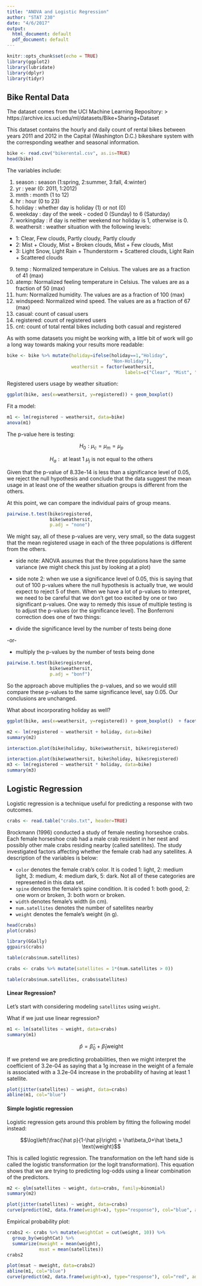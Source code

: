 ```yaml
---
title: "ANOVA and Logistic Regression"
author: "STAT 230"
date: "4/6/2017"
output:
  html_document: default
  pdf_document: default
---
```


```r
knitr::opts_chunk$set(echo = TRUE)
library(ggplot2)
library(lubridate)
library(dplyr)
library(tidyr)
```


## Bike Rental Data

The dataset comes from the UCI Machine Learning Repository: 
> https://archive.ics.uci.edu/ml/datasets/Bike+Sharing+Dataset

This dataset contains the hourly and daily count of rental bikes between years 2011 and 2012 in the Capital (Washington D.C.) bikeshare system with the corresponding weather and seasonal information.

```r
bike <- read.csv("bikerental.csv", as.is=TRUE)
head(bike)
```

The variables include:

1) season : season (1:spring, 2:summer, 3:fall, 4:winter)
2) yr : year (0: 2011, 1:2012)
3) mnth : month (1 to 12)
4) hr : hour (0 to 23)
5) holiday : whether day is holiday (1) or not (0) 
6) weekday : day of the week - coded 0 (Sunday) to 6 (Saturday)
7) workingday : if day is neither weekend nor holiday is 1, otherwise is 0.
8) weathersit : weather situation with the following levels:
- 1: Clear, Few clouds, Partly cloudy, Partly cloudy
- 2: Mist + Cloudy, Mist + Broken clouds, Mist + Few clouds, Mist
- 3: Light Snow, Light Rain + Thunderstorm + Scattered clouds, Light Rain + Scattered clouds
9) temp : Normalized temperature in Celsius. The values are as a fraction of 41 (max)
10) atemp: Normalized feeling temperature in Celsius. The values are as a fraction of 50 (max)
11) hum: Normalized humidity. The values are as a fraction of 100 (max)
12) windspeed: Normalized wind speed. The values are as a fraction of 67 (max)
13) casual: count of casual users
14) registered: count of registered users
15) cnt: count of total rental bikes including both casual and registered

As with some datasets you might be working with, a little bit of work will go a long way towards making your results more readable:

```r
bike <- bike %>% mutate(holiday=ifelse(holiday==1,"Holiday",
                                       "Non-Holiday"),
                        weathersit = factor(weathersit, 
                                            labels=c("Clear", "Mist", "Precip")))
```


Registered users usage by weather situation:

```r
ggplot(bike, aes(x=weathersit, y=registered)) + geom_boxplot()
```


Fit a model:

```r
m1 <- lm(registered ~ weathersit, data=bike)
anova(m1)
```

The p-value here is testing:

$$H_0: \mu_c = \mu_m = \mu_p$$

$$H_a: \text{ at least 1 }\mu_j \text{ is not equal to the others}$$

Given that the p-value of 8.33e-14 is less than a significance level of 0.05, we reject the null hypothesis and conclude that the data suggest the mean usage in at least one of the weather situation groups is different from the others.

At this point, we can compare the individual pairs of group means. 

```r
pairwise.t.test(bike$registered,
                bike$weathersit,
                p.adj = "none")
```

We might say, all of these p-values are very, very small, so the data suggest that the mean registered usage in each of the three populations is different from the others.

* side note: ANOVA assumes that the three populations have the same variance (we might check this just by looking at a plot)

* side note 2: when we use a significance level of 0.05, this is saying that out of 100 p-values where the null hypothesis is actually true, we would expect to reject 5 of them. When we have a lot of p-values to interpret, we need to be careful that we don't get too excited by one or two significant p-values. One way to remedy this issue of multiple testing is to adjust the p-values (or the significance level). The Bonferroni correction does one of two things:

* divide the significance level by the number of tests being done

-or-

* multiply the p-values by the number of tests being done

```r
pairwise.t.test(bike$registered,
                bike$weathersit,
                p.adj = "bonf")
```

So the approach above multiplies the p-values, and so we would still compare these p-values to the same significance level, say 0.05. Our conclusions are unchanged. 


What about incorporating holiday as well?

```r
ggplot(bike, aes(x=weathersit, y=registered)) + geom_boxplot()  + facet_wrap(~holiday)
```


```r
m2 <- lm(registered ~ weathersit + holiday, data=bike)
summary(m2)
```


```r
interaction.plot(bike$holiday, bike$weathersit, bike$registered)

interaction.plot(bike$weathersit, bike$holiday, bike$registered)
m3 <- lm(registered ~ weathersit * holiday, data=bike)
summary(m3)
```

## Logistic Regression

Logistic regression is a technique useful for predicting a response with two outcomes.


```r
crabs <- read.table("crabs.txt", header=TRUE)
```

Brockmann (1996) conducted a study of female nesting horseshoe crabs. Each female horseshoe crab had a male crab resident in her nest and possibly other male crabs residing nearby (called satellites). The study investigated factors affecting whether the female crab had any satellites. A description of the variables is below:

- `color` denotes the female crab's color. It is coded 1: light, 2: medium light, 3: medium, 4: medium dark, 5: dark. Not all of these categories are represented in this data set.
- `spine` denotes the female's spine condition. It is coded 1: both good, 2: one worn or broken, 3: both worn or broken.
- `width` denotes female's width (in cm).
- `num.satellites` denotes the number of satellites nearby
- `weight` denotes the female's weight (in g).

```r
head(crabs)
plot(crabs)

library(GGally)
ggpairs(crabs)
```


```r
table(crabs$num.satellites)

crabs <- crabs %>% mutate(satellites = 1*(num.satellites > 0))

table(crabs$num.satellites, crabs$satellites)
```


#### Linear Regression?

Let's start with considering modeling `satellites` using `weight`.

What if we just use linear regression?

```r
m1 <- lm(satellites ~ weight, data=crabs)
summary(m1)
```



$$\hat p = \hat\beta_0+\hat \beta_1 \text{weight}$$

If we pretend we are predicting probabilities, then we might interpret the coefficient of 3.2e-04 as saying that a 1g increase in the weight of a female is associated with a 3.2e-04 increase in the probability of having at least 1 satellite. 

```r
plot(jitter(satellites) ~ weight, data=crabs)
abline(m1, col="blue")
```






#### Simple logistic regression

Logistic regression gets around this problem by fitting the following model instead:

$$\log\left(\frac{\hat p}{1-\hat p}\right) = \hat\beta_0+\hat \beta_1 \text{weight}$$


This is called logistic regression. The transformation on the left hand side is called the logistic transformation (or the logit transformation). This equation shows that we are trying to predicting log-odds using a linear combination of the predictors.



```r
m2 <- glm(satellites ~ weight, data=crabs, family=binomial)
summary(m2)
```

```r
plot(jitter(satellites) ~ weight, data=crabs)
curve(predict(m2, data.frame(weight=x), type="response"), col="blue", add=TRUE, lwd=2)
```

Empirical probability plot:

```r
crabs2 <- crabs %>% mutate(weightCat = cut(weight, 10)) %>% 
  group_by(weightCat) %>% 
  summarize(mweight = mean(weight),
            msat = mean(satellites))
crabs2

plot(msat ~ mweight, data=crabs2)
abline(m1, col="blue")
curve(predict(m2, data.frame(weight=x), type="response"), col="red", add=TRUE, lwd=2)
```
